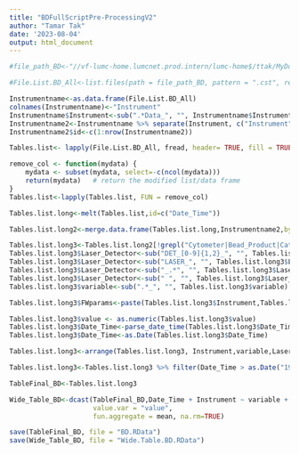 ---
title: "BDFullScriptPre-ProcessingV2"
author: "Tamar Tak"
date: '2023-08-04'
output: html_document
---

```{r temporary chunk for loading data, include=FALSE}
#file_path_BD<-"//vf-lumc-home.lumcnet.prod.intern/lumc-home$/ttak/MyDocs/R projects/FlowMonitor/BD alternative Data/BD CST files"
```

```{r load list of .cst files}
#File.List.BD_All<-list.files(path = file_path_BD, pattern = ".cst", recursive=TRUE, full.names = TRUE)
```

```{r create a table listing which file belongs to which instrument&configuration, echo=FALSE}

Instrumentname<-as.data.frame(File.List.BD_All)
colnames(Instrumentname)<-"Instrument"
Instrumentname$Instrument<-sub(".*Data_", "", Instrumentname$Instrument)
Instrumentname2<-Instrumentname %>% separate(Instrument, c("Instrument", "Configuration"), "/")
Instrumentname2$id<-c(1:nrow(Instrumentname2))
```

```{r Load all .cst files}
Tables.list<- lapply(File.List.BD_All, fread, header= TRUE, fill = TRUE, na.strings= "", sep=",")
```

```{r remove epmty last column of each dataframe} 
remove_col <- function(mydata) {
    mydata <- subset(mydata, select=-c(ncol(mydata)))
    return(mydata)   # return the modified list/data frame
}
Tables.list<-lapply(Tables.list, FUN = remove_col)
```

```{r collapse list and convert data to a long table}

Tables.list.long<-melt(Tables.list,id=c("Date_Time"))

```

```{r Add instrument name and config to long table}
Tables.list.long2<-merge.data.frame(Tables.list.long,Instrumentname2,by.x="L1",by.y="id")
```

```{r Rename and clean up parameter names}

Tables.list.long3<-Tables.list.long2[!grepl("Cytometer|Bead_Product|Catalog_Number|Regulatory",Tables.list.long2$variable),]
Tables.list.long3$Laser_Detector<-sub("DET_[0-9]{1,2}_", "", Tables.list.long3$variable)
Tables.list.long3$Laser_Detector<-sub("LASER_", "", Tables.list.long3$Laser_Detector)
Tables.list.long3$Laser_Detector<-sub("_.*", "", Tables.list.long3$Laser_Detector)
Tables.list.long3$Laser_Detector<-sub(" ", "", Tables.list.long3$Laser_Detector)
Tables.list.long3$variable<-sub(".*_", "", Tables.list.long3$variable)
```

```{r Add column for exporting every image}
Tables.list.long3$FWparams<-paste(Tables.list.long3$Instrument,Tables.list.long3$variable,Tables.list.long3$Laser_Detector,sep="_")
```

```{r Ensure values are numberic and dates are stored correctly}
Tables.list.long3$value <- as.numeric(Tables.list.long3$value)
Tables.list.long3$Date_Time<-parse_date_time(Tables.list.long3$Date_Time, orders=c("%m/%d/%Y %I:%M:%S %p", "%d-%m-%y %H:%M:%S","%Y-%m-%d %H:%M:%S"))
Tables.list.long3$Date_Time<-as.Date(Tables.list.long3$Date_Time)
```

```{r reorder datatable}
Tables.list.long3<-arrange(Tables.list.long3, Instrument,variable,Laser_Detector,Date_Time)
```


```{r Correcting error with dates before 1950}
Tables.list.long3<-Tables.list.long3 %>% filter(Date_Time > as.Date("1950-01-01"))

```


```{r rename the datatable for saving}
TableFinal_BD<-Tables.list.long3

```

```{r create a wide table for exporting .xlsx}
Wide_Table_BD<-dcast(TableFinal_BD,Date_Time + Instrument ~ variable + Laser_Detector, 
                     value.var = "value",
                     fun.aggregate = mean, na.rm=TRUE)
```

```{r Save the data}
save(TableFinal_BD, file = "BD.RData")
save(Wide_Table_BD, file = "Wide.Table.BD.RData")
```

